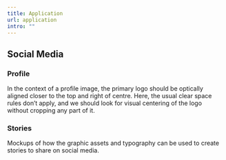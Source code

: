 ```yaml
---
title: Application
url: application
intro: ""
---
```



## Social Media

### Profile

In the context of a profile image, the primary logo should be optically aligned closer to the top and right of centre. Here, the usual clear space rules don’t apply, and we should look for visual centering of the logo without cropping any part of it.

<div class="frame">
    <Imag src={img1} alt="Instagram Profile Mockup." aspectRatio="104:100" format="jpg" width={553}/>
</div>


### Stories

Mockups of how the graphic assets and typography can be used to create stories to share on social media.

<div class="frame">
    <Imag src={img2} alt="Instagram Stories Mockups." aspectRatio="174:100" format="jpg" width={1314}/>
</div>